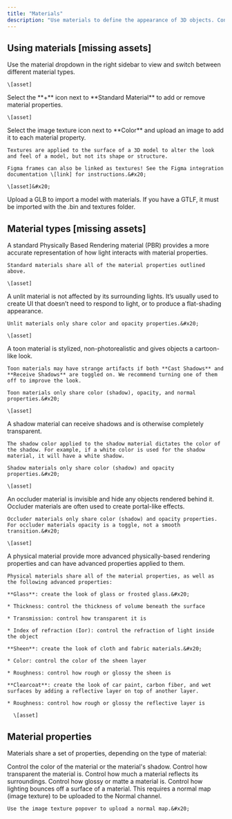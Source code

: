```yaml
---
title: "Materials"
description: "Use materials to define the appearance of 3D objects. Control properties like color, roughness, metalness, and opacity to create materials like plastic, metal, glass, and paper."
---
```


## Using materials \[missing assets]

<AccordionGroup>
  <Accordion title="Switching between material types" defaultOpen={false}>
    Use the material dropdown in the right sidebar to view and switch between different material types.&#x20;

    \[asset]
  </Accordion>

  <Accordion title="Adding and modifying material properties" defaultOpen={false}>
    Select the **+** icon next to **Standard Material** to add or remove material properties.

    \[asset]
  </Accordion>

  <Accordion title="Uploading image textures" defaultOpen={false}>
    Select the image texture icon next to **Color** and upload an image to add it to each material property.&#x20;

    Textures are applied to the surface of a 3D model to alter the look and feel of a model, but not its shape or structure.

    Figma frames can also be linked as textures! See the Figma integration documentation \[link] for instructions.&#x20;

    \[asset]&#x20;
  </Accordion>

  <Accordion title="Uploading models with materials" defaultOpen={false}>
    Upload a GLB to import a model with materials. If you have a GTLF, it must be imported with the .bin and textures folder.
  </Accordion>
</AccordionGroup>

## Material types \[missing assets]

<AccordionGroup>
  <Accordion title="Standard material" defaultOpen={false}>
    A standard Physically Based Rendering material (PBR) provides a more accurate representation of how light interacts with material properties.&#x20;

    Standard materials share all of the material properties outlined above.

    \[asset]
  </Accordion>

  <Accordion title="Unlit material" defaultOpen={false}>
    A unlit material is not affected by its surrounding lights. It’s usually used to create UI that doesn’t need to respond to light, or to produce a flat-shading appearance.&#x20;

    Unlit materials only share color and opacity properties.&#x20;

    \[asset]
  </Accordion>

  <Accordion title="Toon material" defaultOpen={false}>
    A toon material is stylized, non-photorealistic and gives objects a cartoon-like look.&#x20;

    Toon materials may have strange artifacts if both **Cast Shadows** and **Receive Shadows** are toggled on. We recommend turning one of them off to improve the look.

    Toon materials only share color (shadow), opacity, and normal properties.&#x20;

    \[asset]
  </Accordion>

  <Accordion title="Shadow material" defaultOpen={false}>
    A shadow material can receive shadows and is otherwise completely transparent.

    The shadow color applied to the shadow material dictates the color of the shadow. For example, if a white color is used for the shadow material, it will have a white shadow.

    Shadow materials only share color (shadow) and opacity properties.&#x20;

    \[asset]
  </Accordion>

  <Accordion title="Occluder material" defaultOpen={false}>
    An occluder material is invisible and hide any objects rendered behind it. Occluder materials are often used to create portal-like effects.&#x20;

    Occluder materials only share color (shadow) and opacity properties. For occluder materials opacity is a toggle, not a smooth transition.&#x20;

    \[asset]
  </Accordion>

  <Accordion title="Physical material" defaultOpen={false}>
    A physical material provide more advanced physically-based rendering properties and can have advanced properties applied to them.&#x20;

    Physical materials share all of the material properties, as well as the following advanced properties:

    **Glass**: create the look of glass or frosted glass.&#x20;

    * Thickness: control the thickness of volume beneath the surface

    * Transmission: control how transparent it is

    * Index of refraction (Ior): control the refraction of light inside the object

    **Sheen**: create the look of cloth and fabric materials.&#x20;

    * Color: control the color of the sheen layer

    * Roughness: control how rough or glossy the sheen is

    **Clearcoat**: create the look of car paint, carbon fiber, and wet surfaces by adding a reflective layer on top of another layer.

    * Roughness: control how rough or glossy the reflective layer is

      \[asset]
  </Accordion>
</AccordionGroup>

## Material properties

Materials share a set of properties, depending on the type of material:

<AccordionGroup>
  <Accordion title="Color" defaultOpen={false}>
    Control the color of the material or the material's shadow.
  </Accordion>

  <Accordion title="Opacity" defaultOpen={false}>
    Control how transparent the material is.
  </Accordion>

  <Accordion title="Metalness" defaultOpen={false}>
    Control how much a material reflects its surroundings.
  </Accordion>

  <Accordion title="Roughness" defaultOpen={false}>
    Control how glossy or matte a material is.
  </Accordion>

  <Accordion title="Normal" defaultOpen={false}>
    Control how lighting bounces off a surface of a material. This requires a normal map (image texture) to be uploaded to the Normal channel.&#x20;

    Use the image texture popover to upload a normal map.&#x20;
  </Accordion>
</AccordionGroup>